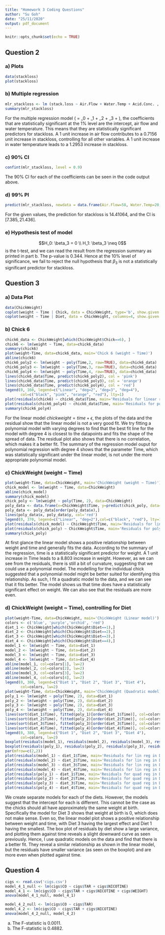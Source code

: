 ```yaml
---
title: "Homework 3 Coding Questions"
author: "Su Goh"
date: "25/11/2020"
output: pdf_document
---
```


```r
knitr::opts_chunk$set(echo = TRUE)
```

## Question 2
### a) Plots
```r
data(stackloss)
plot(stackloss)
```

### b) Multiple regression 
```r
mlr_stackloss <- lm (stack.loss ~ Air.Flow + Water.Temp + Acid.Conc. , data = stackloss)
summary(mlr_stackloss)
```

For the multiple regression model \(\text{stackloss} = \beta_0 + \beta_1 \text{airflow} + \beta_2 \text{water temp} + \beta_3 \text{acid} + \epsilon\), the coefficients that are statistically significant at the 1% level are the intercept, air flow and water temperature. This means that they are statistically significant predictors for stackloss. A 1 unit increase in air flow contributes to a 0.7156 unit increase in stackloss, controlling for all other variables. A 1 unit increase in water temperature leads to a 1.2953 increase in stackloss.

### c) 90% CI
```r
confint(mlr_stackloss, level = 0.9)
```

The 90% CI for each of the coefficients can be seen in the code output above.

### d) 99% PI
```r
predict(mlr_stackloss, newdata = data.frame(Air.Flow=58, Water.Temp=20, Acid.Conc.=86), interval = "prediction", level = 0.95)
```

For the given values, the prediction for stackloss is 14.41064, and the CI is $[7.385, 21.436]$.

### e) Hypothesis test of model
$$H_0: \beta_3 = 0 \\ H_1: \beta_3 \neq 0$$ is the t-test, and we can read the result from the regression summary as printed in part b. The p-value is 0.344. Hence at the 10% level of significance, we fail to reject the null hypothesis that $\beta_3$ is not a statistically significant predictor for stackloss. 


## Question 3
### a) Data Plot
```r
data(ChickWeight)
coplot(weight ~ Time | Chick, data = ChickWeight, type='b', show.given = FALSE)
coplot(weight ~ Time | Diet, data = ChickWeight, columns=4, show.given = FALSE)
```


### b) Chick 6
```r
chick6_data <- ChickWeight[which(ChickWeight$Chick==6), ]
chick6 <- lm(weight ~ Time, data=chick6_data)
summary(chick6)
plot(weight~Time, data=chick6_data, main='Chick 6 (weight ~ Time)')
abline(chick6)
chick6_poly2 <- lm(weight ~ poly(Time,2, raw=TRUE), data=chick6_data)
chick6_poly3 <- lm(weight ~ poly(Time,3, raw=TRUE), data=chick6_data)
chick6_poly4 <- lm(weight ~ poly(Time,4, raw=TRUE), data=chick6_data)
lines(chick6_data$Time, predict(chick6_poly2), col = 'pink')
lines(chick6_data$Time, predict(chick6_poly3), col = 'orange')
lines(chick6_data$Time, predict(chick6_poly4), col = 'red')
legend(0, 160, legend=c("Linear", "deg=2", "deg=3", "deg=4"),
       col=c("black", "pink", "orange", "red"), lty=1)
plot(residuals(chick6) ~ chick6_data$Time, main='Residuals for linear regression')
plot(residuals(chick6_poly4) ~ chick6_data$Time, main='Residuals for polynomial regression (deg=4)')
summary(chick6_poly4)
```

For the linear model $chickweight = time + \epsilon$, the plots of the data and the residual show that the linear model is not a very good fit. We try fitting a polynomial model with varying degrees to find that the best fit line for the model with degree 4 is closest to the datapoints and fits the shape of the spread of data. The residual plot also shows that there is no correlation, which makes it a better fit. The summary of the regression model ouput for polynomial regression with degree 4 shows that the parameter Time, which was statistically significant under the linear model, is not under the more appropriate polynomial model. 


### c) ChickWeight (weight ~ Time)
```r
plot(weight~Time, data=ChickWeight, main='ChickWeight (weight ~ Time)')
chick_model <- lm(weight ~ Time, data=ChickWeight)
abline(chick_model)
summary(chick_model)
chick_poly <- lm(weight ~ poly(Time, 2), data=ChickWeight)
poly_data <- data.frame(x=ChickWeight$Time, y=predict(chick_poly, data=ChickWeight$Time))
poly_data <- poly_data[order(poly_data$x),]
lines(poly_data$x, poly_data$y, col='red')
legend(0, 370, legend=c("Linear", "deg=2"),col=c("black", "red"), lty=1)
plot(residuals(chick_model) ~ ChickWeight$Time, main='Residuals for linear regression')
plot(residuals(chick_poly) ~ ChickWeight$Time, main='Residuals for polynomial regression (deg=2)')
summary(chick_poly)
```

At first glance the linear model shows a positive relationship between weight and time and generally fits the data. According to the summary of the regression, time is a statistically significant predictor for weight. A 1 unit increase in Time leads to a 8.803 increase in weight. However, as we can see from the residuals, there is still a bit of curvature, suggesting that we could use a polynomial model. The modelling for the individual chick suggested that a polynomial model might be better suited for identifying this relationship. As such, I fit a quadratic model to the data, and we can see that it fits better. The model shows us that time does have a statistically significant effect on weight. We can also see that the residuals are more even.  

### d) ChickWeight (weight ~ Time), controlling for Diet
```r
plot(weight~Time, data=ChickWeight, main='ChickWeight (Linear model)')
colors <- c('blue', 'purple','orchid', 'red')
diet_1 <- ChickWeight[which(ChickWeight$Diet==1),]
diet_2 <- ChickWeight[which(ChickWeight$Diet==2),]
diet_3 <- ChickWeight[which(ChickWeight$Diet==3),]
diet_4 <- ChickWeight[which(ChickWeight$Diet==4),]
model_1 <- lm(weight ~ Time, data=diet_1)
model_2 <- lm(weight ~ Time, data=diet_2)
model_3 <- lm(weight ~ Time, data=diet_3)
model_4 <- lm(weight ~ Time, data=diet_4)
abline(model_1, col=colors[1], lw=2)
abline(model_2, col=colors[2], lw=2)
abline(model_3, col=colors[3], lw=2)
abline(model_4, col=colors[4], lw=2)
legend(0, 380, legend=c("Diet 1", "Diet 2", "Diet 3", "Diet 4"),
       col=colors, lw=2)
plot(weight~Time, data=ChickWeight, main='ChickWeight (Quadratic model)')
poly_1 <- lm(weight ~ poly(Time, 2), data=diet_1)
poly_2 <- lm(weight ~ poly(Time, 2), data=diet_2)
poly_3 <- lm(weight ~ poly(Time, 2), data=diet_3)
poly_4 <- lm(weight ~ poly(Time, 2), data=diet_4)
lines(sort(diet_1$Time), fitted(poly_1)[order(diet_1$Time)], col=colors[1], lw=2)
lines(sort(diet_2$Time), fitted(poly_2)[order(diet_2$Time)], col=colors[2], lw=2)
lines(sort(diet_3$Time), fitted(poly_3)[order(diet_3$Time)], col=colors[3], lw=2)
lines(sort(diet_4$Time), fitted(poly_4)[order(diet_4$Time)], col=colors[4], lw=2)
legend(0, 380, legend=c("Diet 1", "Diet 2", "Diet 3", "Diet 4"),
       col=colors, lw=2)
boxplot(residuals(model_1), residuals(model_2), residuals(model_3), residuals(model_4),xlab="Diet", ylab='Residuals', main='Residuals (Linear)')
boxplot(residuals(poly_1), residuals(poly_2), residuals(poly_3), residuals(poly_4), xlab="Diet", ylab='Residuals', main='Residuals (Quadratic)')
par(mfrow=c(2,2))
plot(residuals(model_1) ~ diet_1$Time, main='Residuals for lin reg in Diet 1')
plot(residuals(model_2) ~ diet_2$Time, main='Residuals for lin reg in Diet 2')
plot(residuals(model_3) ~ diet_3$Time, main='Residuals for lin reg in Diet 3')
plot(residuals(model_4) ~ diet_4$Time, main='Residuals for lin reg in Diet 4')
plot(residuals(poly_1) ~ diet_1$Time, main='Residuals for quad reg in Diet 1')
plot(residuals(poly_2) ~ diet_2$Time, main='Residuals for quad reg in Diet 2')
plot(residuals(poly_3) ~ diet_3$Time, main='Residuals for quad reg in Diet 3')
plot(residuals(poly_4) ~ diet_4$Time, main='Residuals for quad reg in Diet 4')
```

We create separate models for each of the diets. However, the models suggest that the intercept for each is different. This cannot be the case as the chicks should all have approximately the same weight at birth. Specifically the model for Diet 3 shows that weight at birth is 0, which does not make sense. Even so, the linear model plot shows a positive relationship between weight and time, with Diet 3 having the largest effect and Diet 1 having the smallest. The box plot of residuals by diet show a large variance, and plotting them against time reveals a slight downward curve as seen previously. Hence, I use quadratic models on the data and find that there is a better fit. They reveal a similar relationship as shown in the linear model, but the residuals have smaller variance (as seen on the boxplot) and are more even when plotted against time. 

## Question 4
```r
cigs <- read.csv('cigs.csv')
model_4_1_null <- lm(cigs$CO ~ cigs$TAR + cigs$NICOTINE)
model_4_1 <- lm(cigs$CO ~ cigs$TAR + cigs$NICOTINE + cigs$WEIGHT)
anova(model_4_1_null, model_4_1) 

model_4_2_null <- lm(cigs$CO ~ cigs$TAR)
model_4_2 <- lm(cigs$CO ~ cigs$TAR + cigs$NICOTINE)
anova(model_4_2_null, model_4_2)
```

a) The F-statistic is 0.0011.
b) The F-statistic is 0.4882.